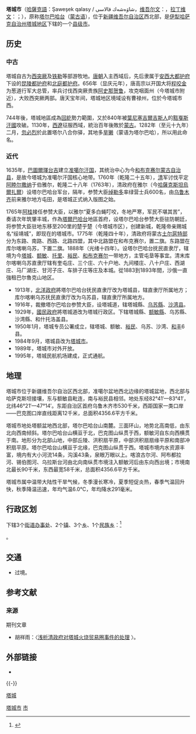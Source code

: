 {{Pathnav|中华人民共和国|新疆维吾尔自治区|伊犁哈萨克自治州|塔城地区}}
{{Infobox China County
|county  = 塔城市
|Photo =
|Photoname=
|officerTitle=
|officer=
|officerTitle2=
|officer2=
|map = Location of Tacheng within Xinjiang (China).png
|mapsize = 250px
|Pinyin   = Tǎchéng Shì
|Belong = [[新疆维吾尔自治区|新疆维吾尔自治区]][[塔城地区|塔城地区]]
|Types= [[县级市|县级市]]
|admincode = 654201
|founded =
|seat =
|division= 9
|town =
|township = 6
|subdistrict = 3
|area = 4010
|area land =
|area water =
|census yr = 
|pop =16万
|density =
|postcode = 834700
|areacode = 901
| carlicense = 新G
| web = www.xjtcsh.gov.cn
| web_title = 塔城市政府网
}}

'''塔城市'''（[[哈薩克語|哈薩克語]]：Şaweşek qalasy / شاۋەشەك قالاسى，[[维吾尔文|维吾尔文]]：'''{{lang|ug|چۆچەك شەھىرى}}'''，[[拉丁维文|拉丁维文]]：'''{{lang|en|Chöchek Shehiri}}'''；），原称[[塔尔巴哈台|塔尔巴哈台]]（[[蒙古语|蒙古语]]），位于[[新疆维吾尔自治区|新疆维吾尔自治区]]西北部，是[[伊犁哈萨克自治州|伊犁哈萨克自治州]][[塔城地区|塔城地区]]下辖的一个[[县级市|县级市]]。

== 历史 ==

===中古===
塔城自古为[[西突厥|西突厥]]及[[铁勒|铁勒]]等部游牧地。[[唐朝|唐朝]]入主西域后，先后隶属于[[安西大都护府|安西大都护府]]下设的[[昆陵都护府|昆陵都护府]]和[[北庭都护府|北庭都护府]]。656年（显庆元年），唐高宗以开国大将[[程咬金|程咬金]]为葱道行军大总管，率兵讨伐西突厥贵族[[阿史那贺鲁|阿史那贺鲁]]，攻克咽面州（今塔城市附近），大败西突厥两部。唐天宝年间，塔城地区境域设有曹禄州，位於今塔城市西。

744年後，塔城地區成為[[回紇|回紇]]勢力範圍，又於840年被[[葉尼塞吉爾吉斯人|葉尼塞吉爾吉斯人]]的[[黠戛斯汗國|黠戛斯汗國]]攻破。1130年，[[西遼|西遼]]征服西域，統治百年後敗於[[蒙古|蒙古]]。1282年（至元十九年）二月，[[忽必烈|忽必烈]]於此置塔尔八合你驿，其地多[[旱獭|旱獭]]（蒙语为塔尔巴哈），所以用此命名。

===近代===
1635年，[[巴圖爾琿台吉|巴圖爾琿台吉]]建立[[准噶尔汗国|准噶尔汗国]]，其统治中心为今[[和布克赛尔蒙古自治县|和布克赛尔蒙古自治县]]，是故今塔城为准噶尔汗国核心地带。1760年（乾隆二十五年），[[清|清]]军讨伐平定[[阿睦尔撒纳|阿睦尔撒纳]]于伯雅尔，乾隆二十八年（1763年），清政府在雅尔（今[[哈薩克斯坦|哈薩克斯坦]][[烏爾扎爾|烏爾扎爾]]）设塔尔巴哈台军台，隔年，参赞大臣[[绰勒多|绰勒多]]率绿营士兵600名，由[[乌鲁木齐|乌鲁木齐]]前来雅尔地方屯田，是塔城正式纳入版图之始。

1765年[[阿桂|阿桂]]接任参赞大臣，以雅尔“夏多白蝇叮咬，冬地严寒，军民不堪其苦”，奏请次年筑肇丰城，作為[[塔爾巴哈台|塔爾巴哈台]]地區首府，设塔尔巴哈台参赞大臣驻防朝廷，将参赞大臣驻地东移至200里的楚乎楚（今塔城市区），创建新城，乾隆帝亲赐城名“绥靖城”，即现在的塔城市。1775年（乾隆四十年），清政府将蒙古[[土尔扈特部|土尔扈特部]]分为东路、南路、西路、北路四盟，其中北路盟在和布克赛尔，置二旗。东路盟在库尔喀喇乌苏，下置二旗。1888年（光绪十四年）。设塔尔巴哈台抚民直隶厅，辖境为今[[塔城市|塔城]]、[[额敏县|额敏]]、[[托里县|托里]]、[[裕民县|裕民]]、[[和布克赛尔蒙古自治县|和布克赛尔]]一带地方，主管屯垦等事宜。清末库尔喀喇乌苏直隶厅辖有奎屯庄、三个庄、六十户地、九间楼庄、八十户庄、西湖庄、马厂湖庄、甘河子庄、车排子庄等庄及本城。從1883到1893年間，沙俄一直強租巴尔魯克山地区。

*1913年，[[北洋政府|北洋政府]]將塔尔巴哈台抚民直隶厅改为塔城县，辖直隶厅所属地方；库尔喀喇乌苏抚民直隶厅改为乌苏县，辖直隶厅所属地方。
*1916年，裁撤塔尔巴哈台参赞大臣，设塔城道，辖塔城縣、[[乌苏縣|乌苏縣]]、[[沙湾县|沙湾县]]。
*1929年，[[國民政府|國民政府]]將塔城道改为塔城行政区。下辖塔城縣、[[额敏縣|额敏縣]]、乌苏縣、沙湾縣、和什托洛盖县。
*1950年1月，塔城专员公署成立，辖塔城、额敏、[[裕民|裕民]]、乌苏、沙湾、[[和丰|和丰]]6县。
*1984年9月，塔城县改为[[塔城市|塔城市]]。
*1989年，塔城市对外开放。
*1995年，塔城民航机场建成，正式通航。

== 地理 ==
塔城市位于新疆维吾尔自治区西北部，准噶尔盆地西北边缘的塔城盆地，西北部与哈萨克斯坦接壤，东与额敏县毗连，南与裕民县相邻。地处东经82°41′—83°41′，北纬46°21′—47°14′。东距自治区首府乌鲁木齐市530千米，西距国家一类口岸——巴克图口岸直线距离12千米，总面积4356.6平方千米。

塔城市地处塔额盆地西北部，塔尔巴哈台山南麓。三面环山，地势北高南低，由东北向西南倾斜。塔尔巴哈台山横亘于北，巴克图山纵贯于西，额敏河自东向西横贯于南。地形分为北部山地，中部丘陵、洪积扇平原，中部洪积扇扇缘平原和南部冲积扇平原。塔尔巴哈台山横亘于北缘，巴克图山纵贯于西。塔城市境内水资源丰富，境内有大小河流14条，沟溪43条，泉眼万眼以上。喀浪古尔河、阿布都拉河、锡伯图河、乌拉斯台河由北向南纵贯市境注入额敏河后由东向西出境；市境南北最长90千米，东西最宽58千米，总面积4356.6平方千米。

塔城市属中温带大陆性干旱气候，冬季漫长寒冷，夏季短促炎热，春季气温回升快，秋季降温迅速，年均气温6.0℃，年均降水291毫米。
{{塔城市气候数据}}

== 行政区划 ==
{{PAGENAMEBASE}}下辖3个[[街道办事处|街道办事处]]、2个[[行政建制镇|镇]]、3个[[乡_(中华人民共和国)|乡]]、1个[[民族乡|民族乡]]：<ref>{{PRC admin/ref sgc|65/42/01/000/000}}</ref>

{{PRC admin/children|65/42/01/000/000}}。

== 交通 ==
* {{中国国道名|335}}过境。

== 参考文献 ==
{{reflist}}

=== 来源 ===
; 期刊文章
*胡祥雨：〈[http://www.nssd.org/articles/article_read.aspx?id=7130754 浅析清政府对塔城火烧贸易圈事件的处理] {{Wayback|url=http://www.nssd.org/articles/article_read.aspx?id=7130754 |date=20210106203110 }}〉。

== 外部链接 ==
* {{Official website|http://www.xjtcsh.gov.cn/|name=塔城市人民政府}}

{{-}}
{{塔城市行政区划}}
{{塔城地区行政区划}}
{{新疆行政区划}}
{{中华人民共和国陆地边境县}}

[[Category:塔城市|]]
[[Category:塔城县市|市]]
[[category:新疆县级市|塔城]]